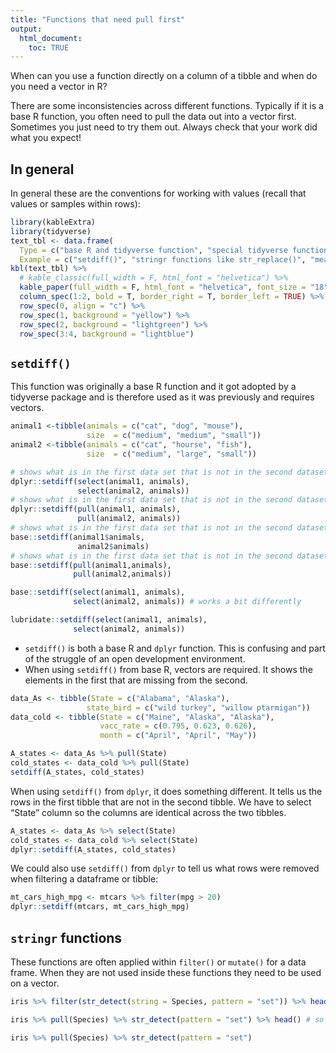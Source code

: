 ```yaml
---
title: "Functions that need pull first"
output: 
  html_document:
    toc: TRUE
---
```


When can you use a function directly on a column of a tibble and when do you need a vector in R?

There are some inconsistencies across different functions. Typically if it is a base R function, you often need to pull the data out into a vector first.  Sometimes you just need to try them out. Always check that your work did what you expect!

## In general

In general these are the conventions for working with values (recall that values or samples within rows):

```r
library(kableExtra)
library(tidyverse)
text_tbl <- data.frame(
  Type = c("base R and tidyverse function", "special tidyverse functions", "base R functions", "stat functions that come with R"),
  Example = c("setdiff()", "stringr functions like str_replace()", "mean()", "cor.test()"))
kbl(text_tbl) %>%
  # kable_classic(full_width = F, html_font = "helvetica") %>%
  kable_paper(full_width = F, html_font = "helvetica", font_size = "18") %>%
  column_spec(1:2, bold = T, border_right = T, border_left = TRUE) %>%
  row_spec(0, align = "c") %>%
  row_spec(1, background = "yellow") %>%
  row_spec(2, background = "lightgreen") %>%
  row_spec(3:4, background = "lightblue")
```

## `setdiff()`

This function was originally a base R function and it got adopted by a tidyverse package and is therefore used as it was previously and requires vectors.



```r
animal1 <-tibble(animals = c("cat", "dog", "mouse"), 
                 size  = c("medium", "medium", "small"))
animal2 <-tibble(animals = c("cat", "hourse", "fish"),
                 size  = c("medium", "large", "small"))

# shows what is in the first data set that is not in the second dataset as a tibble
dplyr::setdiff(select(animal1, animals), 
               select(animal2, animals))
# shows what is in the first data set that is not in the second dataset as a vector
dplyr::setdiff(pull(animal1, animals), 
               pull(animal2, animals))
# shows what is in the first data set that is not in the second dataset as a vector
base::setdiff(animal1$animals, 
               animal2$animals)
# shows what is in the first data set that is not in the second dataset as a vector
base::setdiff(pull(animal1,animals), 
              pull(animal2,animals))

base::setdiff(select(animal1, animals), 
              select(animal2, animals)) # works a bit differently

lubridate::setdiff(select(animal1, animals), 
              select(animal2, animals)) 
```

- `setdiff()` is both a base R and `dplyr` function. This is confusing and part of the struggle of an open development environment.
- When using `setdiff()` from base R, vectors are required. It shows the elements in the first that are missing from the second.


```r
data_As <- tibble(State = c("Alabama", "Alaska"),
                 state_bird = c("wild turkey", "willow ptarmigan"))
data_cold <- tibble(State = c("Maine", "Alaska", "Alaska"),
                    vacc_rate = c(0.795, 0.623, 0.626),
                    month = c("April", "April", "May"))

A_states <- data_As %>% pull(State)
cold_states <- data_cold %>% pull(State)
setdiff(A_states, cold_states)

```

When using `setdiff()` from `dplyr`, it does something different. It tells us the rows in the first tibble that are not in the second tibble. We have to select “State” column so the columns are identical across the two tibbles.

```r
A_states <- data_As %>% select(State)
cold_states <- data_cold %>% select(State)
dplyr::setdiff(A_states, cold_states)
```

We could also use `setdiff()` from `dplyr` to tell us what rows were removed when filtering a dataframe or tibble:

```r
mt_cars_high_mpg <- mtcars %>% filter(mpg > 20)
dplyr::setdiff(mtcars, mt_cars_high_mpg)
```


## `stringr` functions

These functions are often applied within `filter()` or `mutate()` for a data frame. When they are not used inside these functions they need to be used on a vector. 

```r
iris %>% filter(str_detect(string = Species, pattern = "set")) %>% head() # this will work

iris %>% pull(Species) %>% str_detect(pattern = "set") %>% head() # so will this
```

```r
iris %>% pull(Species) %>% str_detect(pattern = "set")

```
